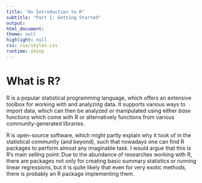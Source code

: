 ```yaml
---
title: "An Introduction to R"
subtitle: "Part 1: Getting Started"
output:
html_document:
theme: null
highlight: null
css: css/styles.css
runtime: shiny
---
```


# What is R? 

R is a popular statistical programming language, which offers an extensive toolbox for working with and analyzing data. 
It supports various ways to import data, which can then be analyzed or manipulated using either *base* functions which come with R
or alternatively functions from various community-generated libraries. 

R is open-source software, which might partly explain why it took of in the statistical community (and beyond), such that nowadays
one can find R packages to perform almost any imaginable task. I would argue that this is R's main selling point: Due to the abundance of
researches working with R, there are packages not only for creating basic summary statistics or running linear regressions, but it is quite 
likely that even for very exotic methods, there is probably an R package implementing them. 
